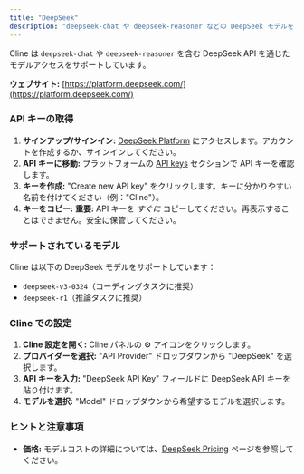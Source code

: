 ```yaml
---
title: "DeepSeek"
description: "deepseek-chat や deepseek-reasoner などの DeepSeek モデルを Cline で設定・使用する方法について説明します。"
---
```


Cline は `deepseek-chat` や `deepseek-reasoner` を含む DeepSeek API を通じたモデルアクセスをサポートしています。

**ウェブサイト:** [https://platform.deepseek.com/](https://platform.deepseek.com/)

### API キーの取得

1.  **サインアップ/サインイン:** [DeepSeek Platform](https://platform.deepseek.com/) にアクセスします。アカウントを作成するか、サインインしてください。
2.  **API キーに移動:** プラットフォームの [API keys](https://platform.deepseek.com/api_keys) セクションで API キーを確認します。
3.  **キーを作成:** "Create new API key" をクリックします。キーに分かりやすい名前を付けてください（例："Cline"）。
4.  **キーをコピー:** **重要:** API キーを _すぐに_ コピーしてください。再表示することはできません。安全に保管してください。

### サポートされているモデル

Cline は以下の DeepSeek モデルをサポートしています：

-   `deepseek-v3-0324`（コーディングタスクに推奨）
-   `deepseek-r1`（推論タスクに推奨）

### Cline での設定

1.  **Cline 設定を開く:** Cline パネルの ⚙️ アイコンをクリックします。
2.  **プロバイダーを選択:** "API Provider" ドロップダウンから "DeepSeek" を選択します。
3.  **API キーを入力:** "DeepSeek API Key" フィールドに DeepSeek API キーを貼り付けます。
4.  **モデルを選択:** "Model" ドロップダウンから希望するモデルを選択します。

### ヒントと注意事項

-   **価格:** モデルコストの詳細については、[DeepSeek Pricing](https://api-docs.deepseek.com/quick_start/pricing/) ページを参照してください。
